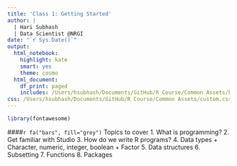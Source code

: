 ```yaml
---
title: 'Class 1: Getting Started'
author: |
  | Hari Subhash
  | Data Scientist @NRGI
date: "`r Sys.Date()`"
output:
  html_notebook:
    highlight: kate
    smart: yes
    theme: cosmo
  html_document:
    df_print: paged
    includes: /Users/hsubhash/Documents/GitHub/R Course/Common Assets/header.html
css: /Users/hsubhash/Documents/GitHub/R Course/Common Assets/custom.css
---
```

```r
library(fontawesome)
```

####`r fa("bars", fill="grey")` Topics to cover
1. What is programming?
2. Get familiar with Studio 
3. How do we write R programs?
4. Data types
    + Character, numeric, integer, boolean
    + Factor
5. Data structures
6. Subsetting
7. Functions
8. Packages



